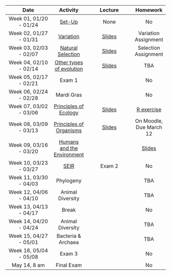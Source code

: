 

 | Date | Activity | Lecture | Homework |
 |:----------------------:|:--------:|:---------------------:|:--------:|
 | Week 01, 01/20 - 01/24 |  [Set-Up](https://paleantology.github.io/GBIO153H/articles/WeekOne/index.html) | None | No |
 | Week 02, 01/27 - 01/31 | [Variation](https://paleantology.github.io/GBIO153H/articles/WeekTwo/WeekTwo.html) | [Slides](https://docs.google.com/presentation/d/13ZDmNT892GzCTZvbCErx3AlQ2B90qsjv0WTf3gRBoQw/edit?usp=sharing) | Variation Assignment |
| Week 03, 02/03 - 02/07 |  [Natural Selection](https://paleantology.github.io/GBIO153H/articles/WeekThree/WeekThreeSelection.html) | [Slides](https://docs.google.com/presentation/d/1-rvN-m6c4KogwZIQmZ0BPZ7xIrujVyWOWoYTC-DYgq0/edit?usp=sharing) | Selection Assignment |
 | Week 04, 02/10 - 02/14 | [Other types of evolution](https://paleantology.github.io/GBIO153H/articles/WeekFour/WeekFour.html) | [Slides](https://docs.google.com/presentation/d/16e61Z0ioNFTyYgQ1bYvFUTDEtHUg9r8vuwmCuTO20d8/edit?usp=sharing) | TBA |
 | Week 05, 02/17 - 02/21 | Exam 1 | | No |
 | Week 06, 02/24 - 02/28 | Mardi Gras | | No | 
 | Week 07, 03/02 - 03/06 | [Principles of Ecology](https://paleantology.github.io/GBIO153H/articles/WeekFive/WeekFive.html) | [Slides](https://docs.google.com/presentation/d/1Lz9Ootaq-qWylTEVF20dzp79ab3eNdP1SsffzMgErMQ/edit?usp=sharing) | [R exercise](https://paleantology.github.io/GBIO153H/Homework/HomeworkFour.html) |
 | Week 08, 03/09 - 03/13 | [Principles of Organisms](https://paleantology.github.io/GBIO153H/articles/WeekSix/WeekSix.html) | [Slides](https://docs.google.com/presentation/d/1jToCyFOZjBRhhBWClJOo6ZgPZQeNGx9pN2EPyuN-y9o/edit?usp=sharing) | On Moodle, Due March 12 |
 | Week 09, 03/16 - 03/20 | [Humans and the Environment](https://docs.google.com/presentation/d/1J893wfAzOqRbEfxTIi7z0Pma2vM37tT6MG5DWK7R6_Y/edit?usp=sharing) | | [Slides](https://docs.google.com/presentation/d/1Axx4L5STZC3QqYiH8qzQmMIEywKFzCthfV18rrJW6KQ/edit?usp=sharing) | Review Assignment via moodle|
 | Week 10, 03/23 - 03/27 | [SEIR](https://paleantology.github.io/GBIO153H/articles/WeekEight/SEIR.html)  | Exam 2 | No |
 | Week 11, 03/30 - 04/03 | Phylogeny | | TBA |
 | Week 12, 04/06 - 04/10 | Animal Diversity | | TBA |
 | Week 13, 04/13 - 04/17 | Break | | No | 
 | Week 14, 04/20 - 04/24 | Animal Diversity | | TBA |
 | Week 15, 04/27 - 05/01 | Bacteria & Archaea | | TBA |
 | Week 16, 05/04 - 05/08 | Exam 3 | | No |
| May 14, 8 am | Final Exam | | No |